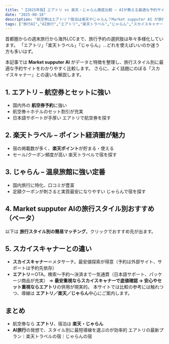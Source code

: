 ```yaml
---
title: "【2025年版】エアトリ vs 楽天・じゃらん徹底比較 – AIが教える最適な予約サイトの選び方"
date: "2025-08-18"
description: "航空券はエアトリ？宿泊は楽天やじゃらん？Market supputer AI が旅行スタイル別に最適な予約先を提案。スカイスキャナーとの違いも解説。"
tags: ["旅行AI","AI旅行","エアトリ","楽天トラベル","じゃらん","スカイスキャナー"]
---
```


首都圏からの週末旅行から海外LCCまで、旅行予約の選択肢は年々多様化しています。
「エアトリ」「楽天トラベル」「じゃらん」…どれを使えばいいのか迷う方も多いはず。

本記事では **Market supputer AI** がデータと特徴を整理し、旅行スタイル別に最適な予約サイトをわかりやすく比較します。
さらに、よく話題にのぼる「スカイスキャナー」との違いも解説します。

## 1. エアトリ – 航空券とセットに強い
- 国内外の **航空券予約**に強い
- 航空券＋ホテルのセット割引が充実
- 日本語サポートが手厚い
<AffiliateLink id="airtrip">エアトリで航空券を探す</AffiliateLink>

## 2. 楽天トラベル – ポイント経済圏が魅力
- 宿の掲載数が多く、**楽天ポイント**が貯まる・使える
- セール/クーポン頻度が高い
<AffiliateLink id="rakuten-travel">楽天トラベルで宿を探す</AffiliateLink>

## 3. じゃらん – 温泉旅館に強い定番
- 国内旅行に特化、口コミが豊富
- 定額クーポンが刺さると実質最安になりやすい
<AffiliateLink id="jalan">じゃらんで宿を探す</AffiliateLink>

## 4. Market supputer AIの旅行スタイル別おすすめ（ベータ）
以下は **旅行スタイル別の簡易マッチング**。クリックでおすすめ先が出ます。

<StylePicker />

## 5. スカイスキャナーとの違い
- **スカイスキャナー**＝メタサーチ。最安値探索が得意（予約は外部サイト、サポートは予約先依存）
- **エアトリ**＝OTA。検索〜予約〜決済まで一気通貫（日本語サポート、パッケージ商品が充実）
⇒ **最安重視ならスカイスキャナーで底値確認 → 安心やセット重視ならエアトリ**の併用が現実的。
本サイトでは比較の参考には触れつつ、導線は **エアトリ／楽天／じゃらん**中心にご案内します。

## まとめ
- 航空券なら **エアトリ**、宿泊は **楽天・じゃらん**
- **AI旅行**の発想で、スタイル別に最短導線を選ぶのが効率的
<AffiliateLink id="airtrip">エアトリの最新プラン</AffiliateLink>｜<AffiliateLink id="rakuten-travel">楽天トラベルの宿</AffiliateLink>｜<AffiliateLink id="jalan">じゃらんの宿</AffiliateLink>
